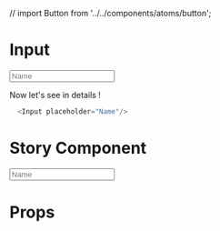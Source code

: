 // import Button from '../../components/atoms/button';

<Meta title="Atoms|Input" component={Input} />

# Input

<div style={{ display: 'flex', flexDirection: 'column', marginTop: '32px' }}>
  <Input placeholder="Name"/>
</div>

Now let's see in details !

```javascript
  <Input placeholder="Name"/>
```

# Story Component
<Preview>
  <Story name="Input preview">
    <Input placeholder="Name"/>
  </Story>
</Preview>

# Props

<Props of={Input} />